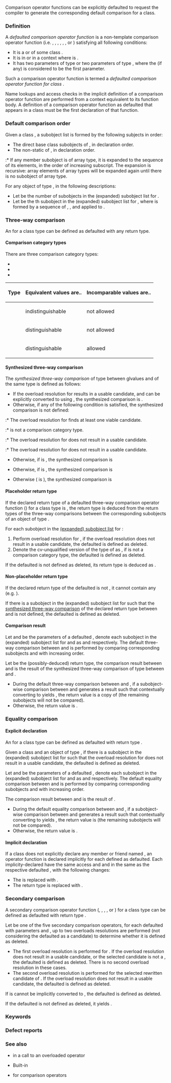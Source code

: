 {{title|Default comparisons {{mark since c++20}}}}
{{cpp/language/expressions/navbar}}

Comparison operator functions can be explicitly defaulted to request the compiler to generate the corresponding default comparison for a class.

===Definition===
A ''defaulted comparison operator function'' is a non-template comparison operator function (i.e. {{tt|1=&lt;=&gt;}}, {{tt|1===}}, {{tt|1=!=}}, {{tt|&lt;}}, {{tt|&gt;}}, {{tt|1=&lt;=}}, or {{tt|1=&gt;=}}) satisfying all following conditions:
* It is a {{rlp|member functions|non-static member}} or {{rlp|friend}} of some class {{tt|C}}.
* It is {{rlp|function#Function definition|defined as defaulted}} in {{tt|C}} or in a context where {{tt|C}} is {{rlp|type#Incomplete type|complete}}.
* It has two parameters of type {{c/core|const C&amp;}} or two parameters of type {{tt|C}}, where the {{rlp|overload resolution#Additional rules for member function candidates|implicit object parameter}} (if any) is considered to be the first parameter.

Such a comparison operator function is termed a ''defaulted comparison operator function for class {{tt|C}}''.

{{source|1=
struct X
{
    bool operator==(const X&amp;) const = default; // OK
    bool operator==(const X&amp;) = default;       // Error: the implicit object
                                               //        parameter type is X&amp;
    bool operator==(this X, X) = default;      // OK
};

struct Y
{
    friend bool operator==(Y, Y) = default;        // OK
    friend bool operator==(Y, const Y&amp;) = default; // Error: different parameter types
};

bool operator==(const Y&amp;, const Y&amp;) = default;     // Error: not a friend of Y
}}

Name lookups and access checks in the implicit definition of a comparison operator function are performed from a context equivalent to its function body. A definition of a comparison operator function as defaulted that appears in a class must be the first declaration of that function.

===Default comparison order===
Given a class {{tt|C}}, a subobject list is formed by the following subjects in order:
* The direct base class subobjects of {{tt|C}}, in declaration order.
* The non-static {{rlp|data members}} of {{tt|C}}, in declaration order.
:* If any member subobject is of array type, it is expanded to the sequence of its elements, in the order of increasing subscript. The expansion is recursive: array elements of array types will be expanded again until there is no subobject of array type.

For any object {{c|x}} of type {{tt|C}}, in the following descriptions:
* Let {{c|n}} be the number of subobjects in the (expanded) subobject list for {{c|x}}.
* Let {{c|x_i}} be the {{c|i}}th subobject in the (expanded) subobject list for {{c|x}}, where {{c|x_i}} is formed by a sequence of {{rlp|overload resolution#Ranking of implicit conversion sequences|derived-to-base conversions}}, {{rlp|operator member access#Built-in member access operators|class member access expressions}}, and {{rlp|operator member access#Built-in subscript operator|array subscript expressions}} applied to {{c|x}}.

{{source|
struct S {};

struct T : S
{
    int arr[2][2];
} t;

// The subobject list for “t” consists of the following 5 subobjects in order:
// (S)t → t[0][0] → t[0][1] → t[1][0] → t[1][1]
}}

===Three-way comparison===
An {{c/core|1=operator&lt;=&gt;}} for a class type can be defined as defaulted with any return type.

====Comparison category types====
There are three comparison category types:
* {{ltt std|cpp/utility/compare/strong_ordering}}
* {{ltt std|cpp/utility/compare/weak_ordering}}
* {{ltt std|cpp/utility/compare/partial_ordering}}

{|class="wikitable" style="font-size:85%; text-align:center;"
|-
!Type
!{{nbsp}}Equivalent values are..{{nbsp}}
!{{nbsp}}Incomparable values are..{{nbsp}}
|-
|{{ltt std|cpp/utility/compare/strong_ordering}}
|indistinguishable
|not allowed
|-
|{{ltt std|cpp/utility/compare/weak_ordering}}
|distinguishable
|not allowed
|-
|{{nbsp}}{{ltt std|cpp/utility/compare/partial_ordering}}{{nbsp}}
|distinguishable
|allowed
|}

====Synthesized three-way comparison====
The ''synthesized three-way comparison'' of type {{tt|T}} between glvalues {{c|a}} and {{c|b}} of the same type is defined as follows:
* If the overload resolution for {{c|1=a &lt;=&gt; b}} results in a usable candidate, and can be explicitly converted to {{tt|T}} using {{rlpt|static_cast}}, the synthesized comparison is {{c|1=static_cast&lt;T&gt;(a &lt;=&gt; b)}}.
* Otherwise, if any of the following condition is satisfied, the synthesized comparison is not defined:
:* The overload resolution for {{c|1=a &lt;=&gt; b}} finds at least one viable candidate.
:* {{tt|T}} is not a comparison category type.
:* The overload resolution for {{c|1=a == b}} does not result in a usable candidate.
:* The overload resolution for {{c|a &lt; b}} does not result in a usable candidate.
* Otherwise, if {{tt|T}} is {{ltt std|cpp/utility/compare/strong_ordering}}, the synthesized comparison is
{{source|1=
a == b ? std::strong_ordering::equal :
a &lt; b  ? std::strong_ordering::less :
         std::strong_ordering::greater
}}
* Otherwise, if {{tt|T}} is {{ltt std|cpp/utility/compare/weak_ordering}}, the synthesized comparison is
{{source|1=
a == b ? std::weak_ordering::equivalent :
a &lt; b  ? std::weak_ordering::less :
         std::weak_ordering::greater
}}
* Otherwise ({{tt|T}} is {{ltt std|cpp/utility/compare/partial_ordering}}), the synthesized comparison is
{{source|1=
a == b ? std::partial_ordering::equivalent :
a &lt; b  ? std::partial_ordering::less :
b &lt; a  ? std::partial_ordering::greater : 
         std::partial_ordering::unordered
}}

====Placeholder return type====
If the declared return type of a defaulted three-way comparison operator function ({{c/core|1=operator&lt;=&gt;}}) for a class type {{tt|C}} is {{c/core|auto}}, the return type is deduced from the return types of the three-way comparisons between the corresponding subobjects of an object {{c|x}} of type {{tt|C}}.

For each subobject {{c|x_i}} in the [[#Default comparison order|(expanded) subobject list]] for {{c|x}}:
# Perform overload resolution for {{c|1=x_i &lt;=&gt; x_i}}, if the overload resolution does not result in a usable candidate, the defaulted {{c/core|1=operator&lt;=&gt;}} is defined as deleted.
# Denote the cv-unqualified version of the type of {{c|1=x_i &lt;=&gt; x_i}} as {{tt|R_i}}, if {{tt|R_i}} is not a comparison category type, the defaulted {{c/core|1=operator&lt;=&gt;}} is defined as deleted.

If the defaulted {{c/core|1=operator&lt;=&gt;}} is not defined as deleted, its return type is deduced as {{c/core|std::common_comparison_category_t&lt;R_1, R_2, ..., R_n&gt;}}.

====Non-placeholder return type====
If the declared return type of the defaulted {{c/core|1=operator&lt;=&gt;}} is not {{c/core|auto}}, it cannot contain any {{rlp|auto|placeholder type}} (e.g. {{c/core|decltype(auto)}}).

If there is a subobject {{c|x_i}} in the (expanded) subobject list for {{c|x}} such that the [[#Synthesized three-way comparison|synthesized three-way comparison]] of the declared return type between {{c|x_i}} and {{c|x_i}} is not defined, the defaulted {{c/core|1=operator&lt;=&gt;}} is defined as deleted.

====Comparison result====
Let {{c|x}} and {{c|y}} be the parameters of a defaulted {{c/core|1=operator&lt;=&gt;}}, denote each subobject in the (expanded) subobject list for {{c|x}} and {{c|y}} as {{c|x_i}} and {{c|y_i}} respectively. The default three-way comparison between {{c|x}} and {{c|y}} is performed by comparing corresponding subobjects {{c|x_i}} and {{c|y_i}} with increasing {{c|i}} order.

Let {{tt|R}} be the (possibly-deduced) return type, the comparison result between {{c|x_i}} and {{c|y_i}} is the result of the synthesized three-way comparison of type {{tt|R}} between {{c|x_i}} and {{c|y_i}}.
* During the default three-way comparison between {{c|x}} and {{c|y}}, if a subobject-wise comparison between {{c|x_i}} and {{c|y_i}} generates a result {{c|v_i}} such that contextually converting {{c|1=v_i != 0}} to {{c/core|bool}} yields {{c|true}}, the return value is a copy of {{c|v_i}} (the remaining subobjects will not be compared).
* Otherwise, the return value is {{c|static_cast&lt;R&gt;(std::strong_ordering::equal)}}.

{{example
|code=
#include &lt;compare&gt;
#include &lt;iostream&gt;
#include &lt;set&gt;

struct Point
{
    int x;
    int y;
    auto operator&lt;=&gt;(const Point&amp;) const = default;
    /* non-comparison functions */
};

int main()
{
    Point pt1{1, 1}, pt2{1, 2};
    std::set&lt;Point&gt; s; // OK
    s.insert(pt1);     // OK
    
    // two-way comparison operator functions are not required to be explicitly defined:
    // operator== is implicitly declared (see below)
    // the overload resolutions of other candidates will select rewritten candidates 
    std::cout &lt;&lt; std::boolalpha
        &lt;&lt; (pt1 == pt2) &lt;&lt; ' '  // false
        &lt;&lt; (pt1 != pt2) &lt;&lt; ' '  // true
        &lt;&lt; (pt1 &lt;  pt2) &lt;&lt; ' '  // true
        &lt;&lt; (pt1 &lt;= pt2) &lt;&lt; ' '  // true
        &lt;&lt; (pt1 &gt;  pt2) &lt;&lt; ' '  // false
        &lt;&lt; (pt1 &gt;= pt2) &lt;&lt; ' '; // false
}
}}

===Equality comparison===
====Explicit declaration====
An {{c/core|1=operator==}} for a class type can be defined as defaulted with return type {{c/core|bool}}.

Given a class {{tt|C}} and an object {{c|x}} of type {{tt|C}}, if there is a subobject {{c|x_i}} in the (expanded) subobject list for {{c|x}} such that the overload resolution for {{c|1=x_i == x_i}} does not result in a usable candidate, the defaulted {{c/core|1=operator==}} is defined as deleted.

Let {{c|x}} and {{c|y}} be the parameters of a defaulted {{c/core|1=operator==}}, denote each subobject in the (expanded) subobject list for {{c|x}} and {{c|y}} as {{c|x_i}} and {{c|y_i}} respectively. The default equality comparison between {{c|x}} and {{c|y}} is performed by comparing corresponding subobjects {{c|x_i}} and {{c|y_i}} with increasing {{c|i}} order.

The comparison result between {{c|x_i}} and {{c|y_i}} is the result of {{c|1=x_i == y_i}}.
* During the default equality comparison between {{c|x}} and {{c|y}}, if a subobject-wise comparison between {{c|x_i}} and {{c|y_i}} generates a result {{c|v_i}} such that contextually converting {{c|v_i}} to {{c/core|bool}} yields {{c|false}}, the return value is {{c|false}} (the remaining subobjects will not be compared).
* Otherwise, the return value is {{c|true}}.

{{example
|code=
#include &lt;iostream&gt;

struct Point
{
    int x;
    int y;
    bool operator==(const Point&amp;) const = default;
    /* non-comparison functions */
};

int main()
{
    Point pt1{3, 5}, pt2{2, 5};
    std::cout &lt;&lt; std::boolalpha
        &lt;&lt; (pt1 != pt2) &lt;&lt; '\n'  // true
        &lt;&lt; (pt1 == pt1) &lt;&lt; '\n'; // true
    
    struct [[maybe_unused]] { int x{}, y{}; } p, q;
    // if (p == q) {} // Error: operator== is not defined
}
}}

====Implicit declaration====
If a class {{tt|C}} does not explicitly declare any member or friend named {{c/core|1=operator==}}, an {{tt|==}} operator function is declared implicitly for each {{c/core|1=operator&lt;=&gt;}} defined as defaulted. Each implicity-declared {{c/core|1=operator==}} have the same access and {{rlpsd|function#Function definition}} and in the same {{rlpsd|scope#Class scope}} as the respective defaulted {{c/core|1=operator&lt;=&gt;}}, with the following changes:
* The {{rlp|declarations#Declarators|declarator identifier}} is replaced with {{c/core|1=operator==}}.
* The return type is replaced with {{c/core|bool}}.

{{source|1=
template&lt;typename T&gt;
struct X
{
    friend constexpr std::partial_ordering operator&lt;=&gt;(X, X)
        requires (sizeof(T) != 1) = default;
    // implicitly declares: friend constexpr bool operator==(X, X)
    //                          requires (sizeof(T) != 1) = default;
    
    [[nodiscard]] virtual std::strong_ordering operator&lt;=&gt;(const X&amp;) const = default;
    // implicitly declares: [[nodiscard]] virtual bool
    //                          operator==(const X&amp;) const = default;
};
}}

===Secondary comparison===
A secondary comparison operator function ({{tt|1=!=}}, {{tt|&lt;}}, {{tt|&gt;}}, {{tt|1=&lt;=}}, or {{tt|1=&gt;=}}) for a class type can be defined as defaulted with return type {{c/core|bool}}.

Let {{tt|@}} be one of the five secondary comparison operators, for each defaulted {{c/core|operator@}} with parameters {{c|x}} and {{c|y}}, up to two overloads resolutions are performed (not considering the defaulted {{c/core|operator@}} as a candidate) to determine whether it is defined as deleted.
* The first overload resolution is performed for {{c|x @ y}}. If the overload resolution does not result in a usable candidate, or the selected candidate is not a {{rlp|overload resolution#Call to an overloaded operator|rewritten candidate}}, the defaulted {{c/core|operator@}} is defined as deleted. There is no second overload resolution in these cases.
* The second overload resolution is performed for the selected rewritten candidate of {{c|x @ y}}. If the overload resolution does not result in a usable candidate, the defaulted {{c/core|operator@}} is defined as deleted.

If is {{c|x @ y}} cannot be implicitly converted to {{c/core|bool}}, the defaulted {{c/core|operator@}} is defined as deleted.

If the defaulted {{c/core|operator@}} is not defined as deleted, it yields {{c|x @ y}}.

{{source|1=
struct HasNoRelational {};

struct C
{
    friend HasNoRelational operator&lt;=&gt;(const C&amp;, const C&amp;);
    bool operator&lt;(const C&amp;) const = default; // OK, function is defaulted
};
}}

===Keywords===
{{ltt|cpp/keyword/default}}

===Defect reports===
{{dr list begin}}
{{dr list item|wg=cwg|dr=2539|std=C++20|before=the synthesized three-way comparison would choose&lt;br&gt;{{c/core|static_cast}} even if the explicit conversion is not available|after=does not choose&lt;br&gt;{{c/core|static_cast}} in this case}}
{{dr list item|wg=cwg|dr=2546|std=C++20|before=the defaulted secondary {{c/core|operator@}} was not&lt;br&gt;defined as deleted if the overload resolution of&lt;br&gt;{{c|x @ y}} selects a non-usable rewritten candidate|after=defined as deleted&lt;br&gt;in this case}}
{{dr list item|wg=cwg|dr=2547|std=C++20|before=it was unclear whether comparison operator&lt;br&gt;functions for non-classes can be defaulted|after=they cannot be defaulted}}
{{dr list item|wg=cwg|dr=2568|std=C++20|before=the implicit definition of comparison operator&lt;br&gt;functions might violate member access rules|after=access checks are performed&lt;br&gt;from a context equivalent&lt;br&gt;to their function bodies}}
{{dr list end}}

===See also===
* {{rlp|overload resolution#Call to an overloaded operator|overload resolution}} in a call to an overloaded operator
* Built-in {{rlp|operator comparison#Three-way comparison|three-way comparison operator}}
* {{rlp|operators#Comparison operators|Operator overloading}} for comparison operators

{{langlinks|es|ja|ru|zh}}
